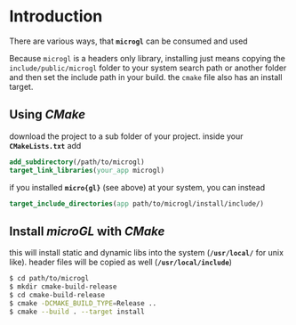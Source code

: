# Introduction
There are various ways, that **`microgl`** can be consumed and used

Because `microgl` is a headers only library, installing just means copying the `include/public/microgl`
folder to your system search path or another folder and then set the include path in your build.
the `cmake` file also has an install target.

## Using *CMake*
download the project to a sub folder of your project. inside your **`CMakeLists.txt`** add
```cmake
add_subdirectory(/path/to/microgl)
target_link_libraries(your_app microgl)
```
if you installed **`micro{gl}`** (see above) at your system, you can instead
```cmake
target_include_directories(app path/to/microgl/install/include/)
```

## Install *microGL* with *CMake*
this will install static and dynamic libs into the system (**`/usr/local/`** for unix like).
header files will be copied as well (**`/usr/local/include`**)
```bash
$ cd path/to/microgl
$ mkdir cmake-build-release
$ cd cmake-build-release
$ cmake -DCMAKE_BUILD_TYPE=Release ..
$ cmake --build . --target install
```
